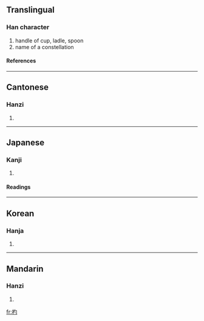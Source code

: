 ==Translingual==
===Han character===
{{Han char|rn=75|rad=木|as=03|sn=7|four=4792<sub>0</sub>|canj=木心戈 (DPI), 木心一 (DPM)}}
# handle of cup, ladle, spoon
# name of a constellation
====References====
{{Han ref|kx=0511.190|dkj=14466|dj=0897.020|hdz=21161.050|uh=6753|ud=26451|bh=A840|bd=43072}}

----
==Cantonese==
===Hanzi===
{{yue-hanzi|jyut=|y=seuk3}}
# {{defn|Cantonese}}

----
==Japanese==
===Kanji===
{{ja-kanji|grade=|rs=木03}}
# {{defn|Japanese}} 
====Readings====
{{ja-readings|on=[[ひょう]] (hyō), [[てき]] (teki), [[しゃく]] (shaku)|kun=[[ひしゃく]] (hishaku)}}

----
==Korean==
===Hanja===
{{ko-hanja|hangeul=[[표]], [[작]]|eumhun=|rv=pyo, jak|mr=p'yo, chak|y=phyo, cak}}
# {{defn|Korean}}

----
==Mandarin==
===Hanzi===
{{cmn-hanzi|pin=[[sháo]] (shao2)|wg=shao<sup>2</sup>}}
# {{defn|Mandarin}}

[[fr:杓]]